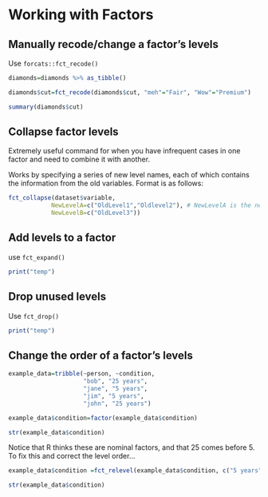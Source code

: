# Working with Factors


## Manually recode/change a factor's levels

Use `forcats::fct_recode()`

```r
diamonds=diamonds %>% as_tibble()

diamonds$cut=fct_recode(diamonds$cut, "meh"="Fair", "Wow"="Premium")

summary(diamonds$cut)
```

## Collapse factor levels

Extremely useful command for when you have infrequent cases in one factor and need to combine it with another.

Works by specifying a series of new level names, each of which contains the information from the old variables. Format is as follows:
```r

fct_collapse(dataset$variable,
			NewLevelA=c("OldLevel1","Oldlevel2"), # NewLevelA is the new variable that contains both variables 1 and 2
			NewLevelB=c("OldLevel3"))
```
			

## Add levels to a factor

use `fct_expand()`

```r
print("temp")
```


## Drop unused levels

Use `fct_drop()`
```r
print("temp")
```


## Change the order of a factor's levels

```r

example_data=tribble(~person, ~condition,
                     "bob", "25 years",
                     "jane", "5 years",
                     "jim", "5 years",
                     "john", "25 years")

example_data$condition=factor(example_data$condition)

str(example_data$condition)
```

Notice that R thinks these are nominal factors, and that 25 comes before 5. To fix this and correct the level order...

```r
example_data$condition =fct_relevel(example_data$condition, c("5 years", "25 years")) # specify level order

str(example_data$condition)
```


